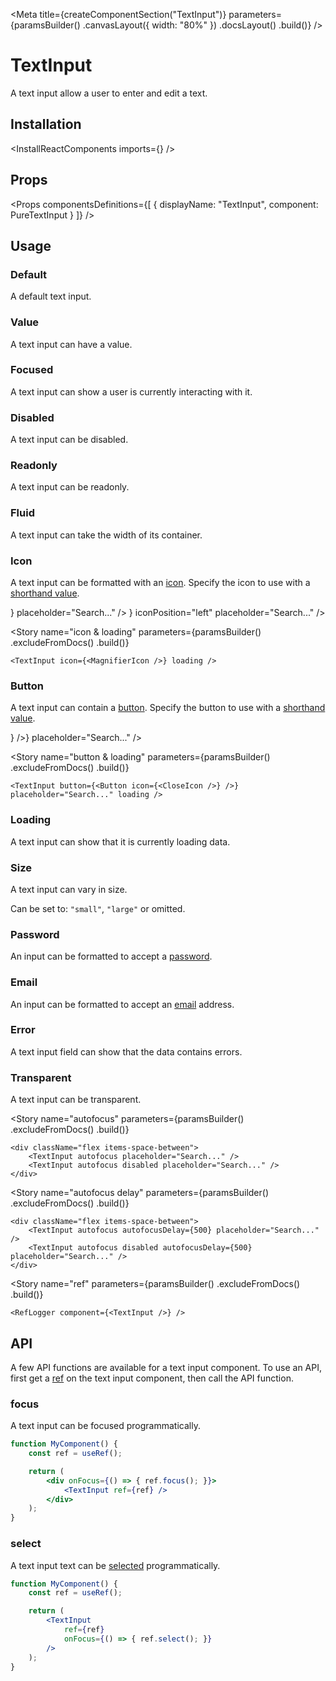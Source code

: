 
<Meta
    title={createComponentSection("TextInput")}
    parameters={paramsBuilder()
        .canvasLayout({ width: "80%" })
        .docsLayout(<ReactComponentsLayout semanticPath="/elements/input" />)
        .build()}
/>

# TextInput

A text input allow a user to enter and edit a text.

## Installation

<InstallReactComponents imports={<Imports />} />

## Props

<HocWarning componentName="Input" semanticPath="/elements/input" />

<Props
    componentsDefinitions={[
        { displayName: "TextInput", component: PureTextInput }
    ]}
/>

## Usage

### Default

A default text input.

<Preview>
    <Story name="default">
        <TextInput />
    </Story>
</Preview>

### Value

A text input can have a value.

<Preview>
    <Story name="value">
        <TextInput defaultValue="Deep space" />
    </Story>
</Preview>

### Focused

A text input can show a user is currently interacting with it.

<Preview>
    <Story name="focused">
        <TextInput focus placeholder="Search..." />
    </Story>
</Preview>

### Disabled

A text input can be disabled.

<Preview>
    <Story name="disabled">
        <TextInput disabled placeholder="Search..." />
    </Story>
</Preview>

### Readonly

A text input can be readonly.

<Preview>
    <Story name="readonly">
        <TextInput readOnly value="Deep space" />
    </Story>
</Preview>

### Fluid

A text input can take the width of its container.

<Preview>
    <Story name="fluid">
        <TextInput fluid placeholder="Search..." />
    </Story>
</Preview>

### Icon

A text input can be formatted with an [icon](?path=/docs/materials-icons--page). Specify the icon to use with a [shorthand value](?path=/docs/getting-started-shorthand-props--page).

<Preview>
    <Story name="icon">
        <div className="flex items-space-between">
            <TextInput icon={<MagnifierIcon />} placeholder="Search..." />
            <TextInput icon={<MagnifierIcon />} iconPosition="left" placeholder="Search..." />
        </div>
    </Story>
</Preview>

<Story
    name="icon & loading"
    parameters={paramsBuilder()
        .excludeFromDocs()
        .build()}
>
    <TextInput icon={<MagnifierIcon />} loading />
</Story>

### Button

A text input can contain a [button](?path=/docs/components-button--default-story). Specify the button to use with a [shorthand value](?path=/docs/getting-started-shorthand-props--page).

<Preview>
    <Story name="button">
        <TextInput button={<Button icon={<CloseIcon />} />} placeholder="Search..." />
    </Story>
</Preview>

<Story
    name="button & loading"
    parameters={paramsBuilder()
        .excludeFromDocs()
        .build()}
>
    <TextInput button={<Button icon={<CloseIcon />} />} placeholder="Search..." loading />
</Story>

### Loading

A text input can show that it is currently loading data.

<Preview>
    <Story name="loading">
        <div className="flex items-space-between">
            <TextInput loading placeholder="Search..." />
            <TextInput loading iconPosition="left" placeholder="Search..." />
        </div>
    </Story>
</Preview>

### Size

A text input can vary in size.

Can be set to: `"small"`, `"large"` or omitted.

<Preview>
    <Story name="size">
        <div className="flex items-end items-space-between">
            <div className="flex-auto">
                <TextInput size="small" fluid placeholder="Search..." />
            </div>
            <div className="flex-auto">
                <TextInput fluid placeholder="Search..." />
            </div>
            <div className="flex-auto">
                <TextInput size="large" fluid placeholder="Search..." />
            </div>
        </div>
    </Story>
</Preview>

### Password

An input can be formatted to accept a [password](https://developer.mozilla.org/en-US/docs/Web/HTML/Element/input/password).

<Preview>
    <Story name="password">
        <TextInput type="password" placeholder="Password" />
    </Story>
</Preview>

### Email

An input can be formatted to accept an [email](https://developer.mozilla.org/en-US/docs/Web/HTML/Element/input/email) address.

<Preview>
    <Story name="email">
        <TextInput type="email" placeholder="Email" />
    </Story>
</Preview>

### Error

A text input field can show that the data contains errors.

<Preview>
    <Story name="error">
        <TextInput error placeholder="Search..." />
    </Story>
</Preview>

### Transparent

A text input can be transparent.

<Preview>
    <Story name="transparent">
        <TextInput transparent placeholder="Search..." />
    </Story>
</Preview>

<Story
    name="autofocus"
    parameters={paramsBuilder()
        .excludeFromDocs()
        .build()}
>
    <div className="flex items-space-between">
        <TextInput autofocus placeholder="Search..." />
        <TextInput autofocus disabled placeholder="Search..." />
    </div>
</Story>

<Story
    name="autofocus delay"
    parameters={paramsBuilder()
        .excludeFromDocs()
        .build()}
>
    <div className="flex items-space-between">
        <TextInput autofocus autofocusDelay={500} placeholder="Search..." />
        <TextInput autofocus disabled autofocusDelay={500} placeholder="Search..." />
    </div>
</Story>

<Story
    name="ref"
    parameters={paramsBuilder()
        .excludeFromDocs()
        .build()}
>
    <RefLogger component={<TextInput />} />
</Story>

## API

A few API functions are available for a text input component. To use an API, first get a [ref](https://reactjs.org/docs/refs-and-the-dom.html) on the text input component, then call the API function.

### focus

A text input can be focused programmatically.

```jsx dark
function MyComponent() {
    const ref = useRef();

    return (
        <div onFocus={() => { ref.focus(); }}>
            <TextInput ref={ref} />
        </div>
    );
}
```

### select

A text input text can be [selected](https://developer.mozilla.org/en-US/docs/Web/API/HTMLInputElement/select) programmatically.

```jsx dark
function MyComponent() {
    const ref = useRef();

    return (
        <TextInput
            ref={ref}
            onFocus={() => { ref.select(); }}
        />
    );
}
```
